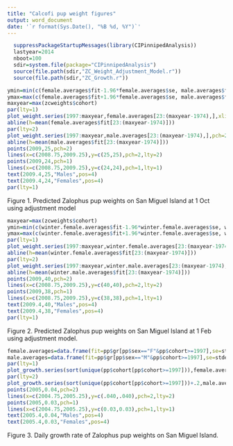 ---
title: "Calcofi pup weight figures"
output: word_document
date: '`r format(Sys.Date(), "%B %d, %Y")`'
---


```{r,results="hide",echo=FALSE}
  suppressPackageStartupMessages(library(CIPinnipedAnalysis))
  lastyear=2014
  nboot=100
  sdir=system.file(package="CIPinnipedAnalysis")
  source(file.path(sdir,"ZC_Weight_Adjustment_Model.r"))
  source(file.path(sdir,"ZC_Growth.r"))
```


```{r,echo=FALSE,fig.width=6,fig.height=7,dpi=300}
ymin=min(c(female.averages$fit-1.96*female.averages$se, male.averages$fit-1.96*male.averages$se))*.9
ymax=max(c(female.averages$fit+1.96*female.averages$se, male.averages$fit+1.96*male.averages$se))*1.1
maxyear=max(zcweights$cohort)
par(lty=1)
plot_weight.series(1997:maxyear,female.averages[23:(maxyear-1974),],xlim=c(1997,maxyear),ylim=c(ymin,ymax),xaxp=c(1997,maxyear,maxyear-1997),date="1 Oct")
abline(h=mean(female.averages$fit[23:(maxyear-1974)]))
par(lty=2)
plot_weight.series(1997:maxyear,male.averages[23:(maxyear-1974),],pch=2,add=TRUE,slty=1,date="1 Oct")
abline(h=mean(male.averages$fit[23:(maxyear-1974)]))
points(2009,25,pch=2)
lines(x=c(2008.75,2009.25),y=c(25,25),pch=2,lty=2)
points(2009,24,pch=1)
lines(x=c(2008.75,2009.25),y=c(24,24),pch=1,lty=1)
text(2009.4,25,"Males",pos=4)
text(2009.4,24,"Females",pos=4)
par(lty=1)
```

Figure 1. Predicted Zalophus pup weights on San Miguel Island at 1 Oct using adjustment model 


```{r,echo=FALSE,fig.width=6,fig.height=7,dpi=300}
maxyear=max(zcweights$cohort)
ymin=min(c(winter.female.averages$fit-1.96*winter.female.averages$se, winter.male.averages$fit-1.96*winter.male.averages$se))*.9
ymax=max(c(winter.female.averages$fit+1.96*winter.female.averages$se, winter.male.averages$fit+1.96*winter.male.averages$se))*1.1
par(lty=1)
plot_weight.series(1997:maxyear,winter.female.averages[23:(maxyear-1974),],xlim=c(1997,maxyear),ylim=c(ymin,ymax),xaxp=c(1997,maxyear,maxyear-1997),date="1 Feb")
abline(h=mean(winter.female.averages$fit[23:(maxyear-1974)]))
par(lty=2)
plot_weight.series(1997:maxyear,winter.male.averages[23:(maxyear-1974),],pch=2,add=TRUE,slty=1,date="1 Feb")
abline(h=mean(winter.male.averages$fit[23:(maxyear-1974)]))
points(2009,40,pch=2)
lines(x=c(2008.75,2009.25),y=c(40,40),pch=2,lty=2)
points(2009,38,pch=1)
lines(x=c(2008.75,2009.25),y=c(38,38),pch=1,lty=1)
text(2009.4,40,"Males",pos=4)
text(2009.4,38,"Females",pos=4)
par(lty=1)
```

Figure 2. Predicted Zalophus pup weights on San Miguel Island at 1 Feb using adjustment model.



```{r,echo=FALSE,fig.width=6,fig.height=7,dpi=300}
female.averages=data.frame(fit=pp$gr[pp$sex=="F"&pp$cohort>=1997],se=stderrors[as.numeric(row.names(pp[pp$sex=="F"&pp$cohort>=1997,]))])
male.averages=data.frame(fit=pp$gr[pp$sex=="M"&pp$cohort>=1997],se=stderrors[as.numeric(row.names(pp[pp$sex=="M"&pp$cohort>=1997,]))])
par(lty=1)
plot_growth.series(sort(unique(pp$cohort[pp$cohort>=1997])),female.averages,ylim=c(0,.12),xaxp=c(1998,2014,8))
par(lty=2)
plot_growth.series(sort(unique(pp$cohort[pp$cohort>=1997]))+.2,male.averages,pch=2,add=TRUE,slty=1)
points(2005,0.04,pch=2)
lines(x=c(2004.75,2005.25),y=c(.040,.040),pch=2,lty=2)
points(2005,0.03,pch=1)
lines(x=c(2004.75,2005.25),y=c(0.03,0.03),pch=1,lty=1)
text(2005.4,0.04,"Males",pos=4)
text(2005.4,0.03,"Females",pos=4)
```

Figure 3. Daily growth rate of Zalophus pup weights on San Miguel Island.



